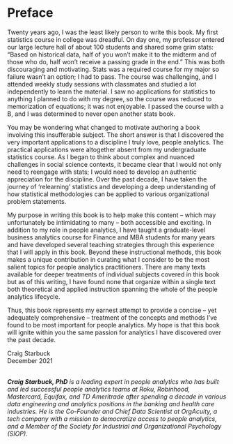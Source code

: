 # Preface {-}

Twenty years ago, I was the least likely person to write this book. My first statistics course in college was dreadful. On day one, my professor entered our large lecture hall of about 100 students and shared some grim stats: "Based on historical data, half of you won't make it to the midterm and of those who do, half won't receive a passing grade in the end." This was both discouraging and motivating. Stats was a required course for my major so failure wasn't an option; I had to pass. The course was challenging, and I attended weekly study sessions with classmates and studied a lot independently to learn the material. I saw no applications for statistics to anything I planned to do with my degree, so the course was reduced to memorization of equations; it was not enjoyable. I passed the course with a B, and I was determined to never open another stats book.

You may be wondering what changed to motivate authoring a book involving this insufferable subject. The short answer is that I discovered the very important applications to a discipline I truly love, people analytics. The practical applications were altogether absent from my undergraduate statistics course. As I began to think about complex and nuanced challenges in social science contexts, it became clear that I would not only need to reengage with stats; I would need to develop an authentic appreciation for the discipline. Over the past decade, I have taken the journey of 'relearning' statistics and developing a deep understanding of how statistical methodologies can be applied to various organizational problem statements.

My purpose in writing this book is to help make this content -- which may unfortunately be intimidating to many -- both accessible and exciting. In addition to my role in people analytics, I have taught a graduate-level business analytics course for Finance and MBA students for many years and have developed several teaching strategies through this experience that I will apply in this book. Beyond these instructional methods, this book makes a unique contribution in curating what I consider to be the most salient topics for people analytics practitioners. There are many texts available for deeper treatments of individual subjects covered in this book but as of this writing, I have found none that organize within a single text both theoretical and applied instruction spanning the whole of the people analytics lifecycle.

Thus, this book represents my earnest attempt to provide a concise -- yet adequately comprehensive -- treatment of the concepts and methods I've found to be most important for people analytics. My hope is that this book will ignite within you the same passion for analytics I have discovered over the past decade.

Craig Starbuck <br />
December 2021 <br /><br />

<i><b>Craig Starbuck, PhD</b> is a leading expert in people analytics who has built and led successful people analytics teams at Roku, Robinhood, Mastercard, Equifax, and TD Ameritrade after spending a decade in various data engineering and analytics positions in the banking and health care industries. He is the Co-Founder and Chief Data Scientist at OrgAcuity, a tech company with a mission to democratize access to people analytics, and a Member of the Society for Industrial and Organizational Psychology (SIOP).</i>
